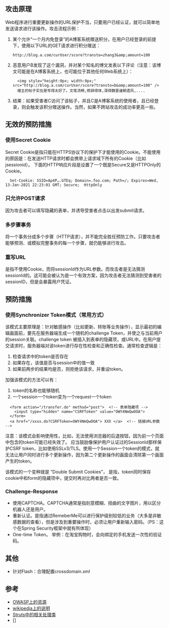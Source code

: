 ==攻击原理==
Web程序进行重要更新操作的URL保护不当，只要用户已经认证，就可以简单地发送请求进行该操作。攻击流程示例：
<ol>
<li>某个允许“一个月内免登录”的A博客系统赠送积分，在用户已经登录的前提下，使用以下URL的GET请求进行积分赠送：
<source>
http://blog.a.com/curUser/score?transto=zhang3&amp;amount=100
</source>
</li>
<li>
恶意用户B发现了这个漏洞，并对某个知名的博文发表以下评论（注意：该博文可能是在A博客系统上，也可能位于其他任何Web系统上）：
<source>
  <img style="height:0px; width:0px;" src="http://blog.a.com/curUser/score?transto=b&amp;amount=100" />
  楼主的帖子实在是写得太好了。文笔流畅,修辞得体,深得魏晋诸朝遗风,....
</source>
</li>
<li>
结果：如果受害者C访问了该帖子，并且C是A博客系统的使用者，且已经登录，则会触发该积分赠送操作。当然，如果不跨站攻击的成功率更高一些。
</li>

</ol>

==无效的预防措施==
===使用Secret Cookie===
Secret Cookie是指只能在HTTPS协议下的保护下才能使用的Cookie。不能使用的原因是：在发送HTTP请求时都会携带上请求域下所有的Cookie（比如jsessionid）。
下面的HTTP响应片段是设置了一个既是Secure又是HTTPOnly的Cookie。
<source>
  Set-Cookie: SSID=Ap4P….GTEq; Domain=.foo.com; Path=/; Expires=Wed, 13-Jan-2021 22:23:01 GMT; Secure;  HttpOnly
</source>
===只允许POST请求===
因为攻击者可以填写隐藏的表单，并诱导受害者点击以出发submit请求。
===多步骤事务===
将一个事务分成多个步骤（HTTP请求），并不能完全胜任预防工作。只要攻击者能够预测、或模拟完整事务的每一个步骤，就仍能够进行攻击。
===重写URL===
是指不使用Cookie，而将sessionId作为URL参数。而攻击者是无法猜测sessionId的。这可能会被认为是一个有效方案，因为攻击者无法猜测到受害者的sessionID，但是会暴露用户凭证。

==预防措施==
===使用Synchronizer Token模式（常用方式）===
该模式主要原理是：针对敏感操作（比如更新、转账等业务操作），显示最初的编辑画面前，要先在服务器端生成一个随机的challenge Token，并使之与当前用户的session关联。challenge token 被插入到表单的隐藏项，或URL中。在用户提交请求时，服务器端对该token进行存在性检查和正确性检查。通常检查逻辑是：

# 检查请求中的token是否存在
# 如果存在，该值是否与session中的值一致
# 如果前两步的结果均是否，则拒绝该请求，并重设token。
加强该模式的方法可以有：
# token的名称也能够随机
# 一个session一个token变为一个request一个token
<source>
  <form action="/transfer.do" method="post">  <!-- 表单隐藏项 -->
    <input type="hidden" name="CSRFToken" value="OWY4NmQwOOA">
  </form>
  <a href="/xxxx.do?CSRFToken=OWY4NmQwOOA"> XXX </a>  <!-- 链接URL参数 -->
</source>
注意：该模式会影响使用性，比如，无法使用浏览器的后退按钮，因为前一个页面中包含的token可能已经失效了。
应当鼓励像保护用户认证过的SessionId那样保护CSRF token，比如使用SSLv3/TLS。使用一个Session一个token的模式，就无法让用户同时进行多个更新操作，因为第二个更新操作的画面会清除第一个画面产生的token。

该模式的一个变种就是 “Double Submit Cookies”， 是指，token同时保存cookie中和form的隐藏项中，提交时再对比两者是否一致。

===Challenge-Response===
<ul>
<li>使用CAPTCHA。CAPTCHA通常是指刻意模糊、扭曲的文字图片，用以区分机器人还是用户。</li>
<li>重新认证。是指通过RemeberMe可以进行保护级别较低的业务（大多是非敏感数据的查看），但是涉及到重要操作时，必须让用户重新输入密码。（PS：这个在Spring Security框架中就有所体现）</li>
<li>One-time Token。 举例：在淘宝购物时，会向绑定的手机发送一次性的验证码。</li>
</ul>


==其他==
* 针对Flash：合理配置crossdomain.xml


==参考==
* [https://www.owasp.org/index.php/Cross-Site_Request_Forgery_(CSRF) OWASP上的资源]
* [https://www.owasp.org/index.php/Cross-Site_Request_Forgery_(CSRF) wikipedia上的说明]
* [http://struts.apache.org/release/1.2.x/api/org/apache/struts/util/TokenProcessor.html Struts中的相关处理类]
* []